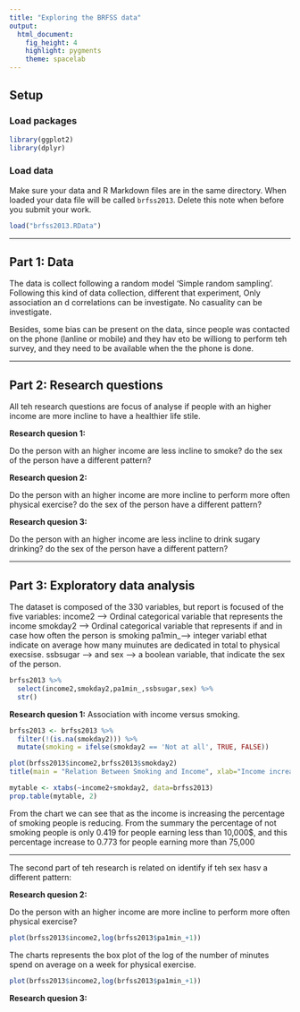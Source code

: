 ```yaml
---
title: "Exploring the BRFSS data"
output: 
  html_document: 
    fig_height: 4
    highlight: pygments
    theme: spacelab
---
```


## Setup

### Load packages

```r
library(ggplot2)
library(dplyr)
```

### Load data

Make sure your data and R Markdown files are in the same directory. When loaded
your data file will be called `brfss2013`. Delete this note when before you submit 
your work. 

```r
load("brfss2013.RData")
```



* * *

## Part 1: Data
The data is collect following a random model 'Simple random sampling'.
Following this kind of data collection, different that experiment, Only association an d correlations can be investigate.
No casuality can be investigate.

Besides, some bias can be present on the data, since people was contacted on the phone (lanline or mobile) and they hav eto be williong to perform teh survey, and they need to be available when the the phone is done.


* * *

## Part 2: Research questions
All teh research questions are focus of analyse if people with an higher income are more incline to have a 
healthier life stile.

**Research quesion 1:**

Do the person with an higher income are less incline to smoke?
do the sex of the person have a different pattern?

**Research quesion 2:**

Do the person with an higher income are more incline to perform more often physical exercise?
do the sex of the person have a different pattern?

**Research quesion 3:**

Do the person with an higher income are less incline to drink sugary drinking?
do the sex of the person have a different pattern?

* * *

## Part 3: Exploratory data analysis

The dataset is composed of the 330 variables, but report is focused of the five variables:
income2  --> Ordinal categorical variable that represents the income
smokday2 --> Ordinal categorical variable that represents if and in case how often the person is smoking
pa1min_--> integer variabl ethat indicate on average how many muinutes are dedicated in total to physical execsise.
ssbsugar -->
and sex --> a boolean variable, that indicate the sex of the person.

```r
brfss2013 %>% 
  select(income2,smokday2,pa1min_,ssbsugar,sex) %>% 
  str()

```
**Research quesion 1:**
Association with income versus smoking.


```r
brfss2013 <- brfss2013 %>% 
  filter(!(is.na(smokday2))) %>%
  mutate(smoking = ifelse(smokday2 == 'Not at all', TRUE, FALSE))

plot(brfss2013$income2,brfss2013$smokday2)
title(main = "Relation Between Smoking and Income", xlab="Income increasing -->", ylab = "Smoking Frequency")

mytable <- xtabs(~income2+smokday2, data=brfss2013)
prop.table(mytable, 2)
```
From the chart we can see that as the income is increasing the percentage of smoking people is reducing.
From the summary the percentage of not smoking people is only 0.419 for people earning less than 10,000$, and this percentage increase to 0.773 for people earning more than 75,000

***
The second part of teh research is related on identify if teh sex hasv a different pattern:




**Research quesion 2:**

Do the person with an higher income are more incline to perform more often physical exercise?

```r
plot(brfss2013$income2,log(brfss2013$pa1min_+1))
```
The charts represents the box plot of the log of the number of minutes spend on average on a week for physical exercise.

```r
plot(brfss2013$income2,log(brfss2013$pa1min_+1))
```


**Research quesion 3:**

```r

```

